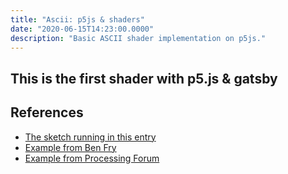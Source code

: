 ```yaml
---
title: "Ascii: p5js & shaders"
date: "2020-06-15T14:23:00.0000"
description: "Basic ASCII shader implementation on p5js."
---
```



## This is the first shader with p5.js & gatsby
    
<ShaderSketch/>

## References

- [The sketch running in this entry](http://www.mathiasbernhard.ch/ASCIImage/sketch.js)
- [Example from Ben Fry](https://github.com/processing/processing-video/blob/master/examples/Capture/AsciiVideo/AsciiVideo.pde)
- [Example from Processing Forum](https://forum.processing.org/two/discussion/6830/interpret-image-as-ascii-text)
